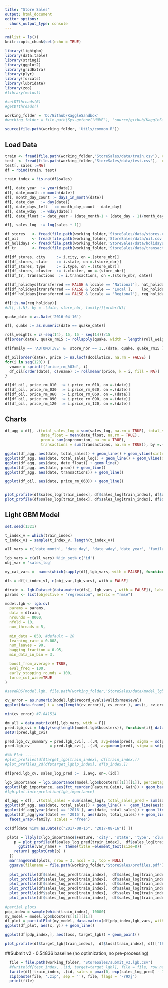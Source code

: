 ---
title: "Store Sales"
output: html_document
editor_options: 
  chunk_output_type: console
---

```{r setup, include=FALSE}
rm(list = ls())
knitr::opts_chunk$set(echo = TRUE)

library(lightgbm)
library(data.table)
library(stringi)
library(ggplot2)
library(gridExtra)
library(plyr)
library(forcats)
library(lubridate)
library(zoo)
#library(mclust)

#setDTthreads(6)
#getDTthreads()

working_folder = 'D:/Github/KaggleSandbox'
#working_folder = file.path(Sys.getenv("HOME"), 'source/github/KaggleSandbox/')

source(file.path(working_folder, 'Utils/common.R'))
```

## Load Data
```{r load_data}
train <- fread(file.path(working_folder,'StoreSales/data/train.csv'), check.names = TRUE)
test  <- fread(file.path(working_folder,'StoreSales/data/test.csv'),  check.names = TRUE)
test[, sales :=NA]
df = rbind(train, test)

train_index = !is.na(df$sales)

df[, date_year  := year(date)]
df[, date_month := month(date)]
df[, month_day_count := days_in_month(date)]
df[, date_day   := day(date)]
df[, date_days_left   := month_day_count - date_day]
df[, date_wday  := wday(date)]
df[, date_float := date_year + (date_month-1 + (date_day - 1)/month_day_count )/12  ]

df[, sales_log  := log(sales + 1)]

df_stores   <- fread(file.path(working_folder,'StoreSales/data/stores.csv'),  check.names = TRUE)
df_oil      <- fread(file.path(working_folder,'StoreSales/data/oil.csv'),  check.names = TRUE)
df_holidays <- fread(file.path(working_folder,'StoreSales/data/holidays_events.csv'),  check.names = TRUE)
df_tr       <- fread(file.path(working_folder,'StoreSales/data/transactions.csv'),  check.names = TRUE)

df[df_stores, city     := i.city, on =.(store_nbr)]
df[df_stores, state    := i.state, on =.(store_nbr)]
df[df_stores, type     := i.type, on =.(store_nbr)]
df[df_stores, cluster  := i.cluster, on =.(store_nbr)]
df[df_tr, transactions  := i.transactions, on =.(store_nbr, date)]

df[df_holidays[transferred == FALSE & locale == 'National'], nat_holiday:= i.description, , on =.(date)]
df[df_holidays[transferred == FALSE & locale == 'Local'],    loc_holiday:= i.description, , on =.(date, state = locale_name)]
df[df_holidays[transferred == FALSE & locale == 'Regional'], reg_holiday:= i.description, , on =.(date, state = locale_name)]

df[!is.na(reg_holiday)]
#df[,.(.N), by = .(date, store_nbr, family)][order(N)]

quake_date = as.Date('2016-04-16')

df[, quake := as.numeric(date == quake_date)]

roll_weights = c(-seq(14), 15, 15 - seq(14))/15
df[order(date), quake_rm15 := rollapply(quake, width = length(roll_weights), align = 'center', fill  = 0, FUN = function(x) sum(x * roll_weights) ), by = .(store_nbr, family)]

df[family == 'AUTOMOTIVE' &  store_nbr == 1,.(date, quake, quake_rm15 )][date > '2016-04-01' & date < '2016-05-01']

df_oil[order(date), price := na.locf(dcoilwtico, na.rm = FALSE) ]
for(i in seq(120)) {
  vname = sprintf('price_rm_%03d', i)
  df_oil[order(date), c(vname) := rollmeanr(price, k = i, fill = NA)]  
}

df[df_oil, price_rm_010  := i.price_rm_010, on =.(date)]
df[df_oil, price_rm_030  := i.price_rm_030, on =.(date)]
df[df_oil, price_rm_060  := i.price_rm_060, on =.(date)]
df[df_oil, price_rm_090  := i.price_rm_090, on =.(date)]
df[df_oil, price_rm_120  := i.price_rm_120, on =.(date)]


```

## Charts

```{r charts, echo=FALSE}
df_agg = df[, .(total_sales_log = sum(sales_log, na.rm = TRUE), total_sales = sum(sales, na.rm = TRUE), 
                date_float = mean(date_float, na.rm = TRUE),
                prom = sum(onpromotion, na.rm = TRUE),
                transactions = sum(transactions, na.rm = TRUE)), by =.(date)]

ggplot(df_agg, aes(date, total_sales)) + geom_line() + geom_vline(xintercept = quake_date, color = 'red')
ggplot(df_agg, aes(date, total_sales_log)) + geom_line() + geom_vline(xintercept = quake_date, color = 'red')
ggplot(df_agg, aes(date, date_float)) + geom_line()
ggplot(df_agg, aes(date, prom)) + geom_line()
ggplot(df_agg, aes(date, transactions)) + geom_line()

ggplot(df_oil, aes(date, price_rm_060)) + geom_line()


plot_profile(df$sales_log[train_index], df$sales_log[train_index], df$date_month[train_index], error_band  = 'normal' )
plot_profile(df$sales_log[train_index], df$sales_log[train_index], df$date_wday[train_index],  error_band  = 'normal' )

```

## Light GBM Model

```{r model, echo=FALSE}
set.seed(1321)

t_index_v = which(train_index)
t_index_v1 = sample(t_index_v, length(t_index_v))

all_vars = c('date_month', 'date_day', 'date_wday','date_year', 'family', 'type', 'cluster', 'state','nat_holiday','loc_holiday','reg_holiday','month_day_count')

lgb_vars = c(all_vars) %!in_set% c('id')
obj_var = 'sales_log'

my_cat_vars =  names(which(sapply(df[,lgb_vars, with = FALSE], function(x) is.factor(x) | is.character(x) )))

dfs = df[t_index_v1, c(obj_var,lgb_vars), with = FALSE]

dtrain <- lgb.Dataset(data.matrix(dfs[, lgb_vars , with = FALSE]), label = dfs[[obj_var]], categorical_feature = my_cat_vars)
params <- list(objective = "regression", metric = "rmse")

model.lgb <- lgb.cv(
  params = params,
  data = dtrain,
  nrounds = 8000,
  nfold = 10,
  num_threads = 5, 
  
  min_data = 850, #default = 20
  learning_rate = 0.008,
  num_leaves = 90,
  bagging_fraction = 0.95,
  min_data_in_bin = 3,

  boost_from_average = TRUE,
  eval_freq = 100,
  early_stopping_rounds = 100,
  force_col_wise=TRUE
)

#saveRDS(model.lgb, file.path(working_folder,'StoreSales/data/model_lgb.rds'))

cv_error = as.numeric(model.lgb$record_evals$valid$rmse$eval)
ggplot(data.frame( i = seq(length(cv_error)), cv_error ), aes(i, cv_error)) + geom_line() 

min(cv_error) #7.841514

dm_all = data.matrix(df[,lgb_vars, with = F])
pred.lgb_cvi = ldply(seq(length(model.lgb$boosters)), function(i){ data.frame(cv = i, id = df$id, pred= predict(model.lgb$boosters[[i]]$booster, dm_all)) } )
setDT(pred.lgb_cvi)

pred.lgb_cv_summary = pred.lgb_cvi[, .(.N, avg=mean(pred), sigma = sd(pred)), by =.(cv)]
pred.lgb_cv         = pred.lgb_cvi[, .(.N, avg=mean(pred), sigma = sd(pred)), by =.(id)]

#%% Plot -----
#plot_profiles(df$target_lgb[train_index], df[train_index,])
#plot_profiles_2d(df$target_lgb[p_index], df[p_index,])

df[pred.lgb_cv, sales_log_pred :=  i.avg, on=.(id)]

lgb_importance = lgb.importance(model.lgb$boosters[[1]][[1]], percentage = TRUE)
ggplot(lgb_importance, aes(fct_reorder(Feature,Gain), Gain)) + geom_bar(stat = 'identity') + coord_flip()
#lgb.plot.interpretation(lgb_importance)

df_agg = df[, .(total_sales = sum(sales_log), total_sales_pred = sum(sales_log_pred, na.rm = TRUE)), by =.(date, family)]
ggplot(df_agg, aes(date, total_sales)) + geom_line() +  geom_line(aes(date, total_sales_pred), color = 'red')
ggplot(df_agg[year(date) == '2016'], aes(date, total_sales)) + geom_line() +  geom_line(aes(date, total_sales_pred), color = 'red')
ggplot(df_agg[year(date) == '2015'], aes(date, total_sales)) + geom_line() +  geom_line(aes(date, total_sales_pred), color = 'red') + 
  facet_wrap(~family, scales = 'free')

cc(df[date %in% as.Date(c("2017-08-15", "2017-08-16")) ])

 plots = llply(c(lgb_importance$Feature, 'city', 'state', 'type', 'cluster', 'loc_holiday','price_rm_010','price_rm_030','price_rm_060', 'price_rm_090', 'price_rm_120', 'date_year','date_days_left', 'onpromotion','month_day_count', 'date_float'), function(var_name) { #lgb_vars
    p = plot_profile(df$sales_log_pred[train_index],  df$sales_log[train_index], df[[var_name]][train_index], bucket_count = 20, error_band = 'normal') +
      ggtitle(var_name) +  theme(title =element_text(size=8))
    return( ggplotGrob(p) )
  })
  marrangeGrob(plots, nrow = 3, ncol = 3, top = NULL)
  ggsave(filename = file.path(working_folder,"StoreSales/profiles.pdf"), plot = marrangeGrob(plots, nrow=3, ncol=3), device = 'pdf', width = 14, height = 8.5, dpi = 360)
  
  plot_profile(df$sales_log_pred[train_index],  df$sales_log[train_index], df[['quake_rm15']][train_index], bucket_count = 100, error_band = 'normal')
  plot_profile(df$sales_log_pred[train_index],  df$sales_log[train_index], df[['city']][train_index], bucket_count = 10, error_band = 'normal')
  plot_profile(df$sales_log_pred[train_index],  df$sales_log[train_index], df[['state']][train_index], bucket_count = 10, error_band = 'normal')
  plot_profile(df$sales_log_pred[train_index],  df$sales_log[train_index], df[['date']][train_index], bucket_count = 10, error_band = 'normal')
  plot_profile(df$sales_log_pred[train_index],  df$sales_log[train_index], df[['nat_holiday']][train_index], bucket_count = 10, error_band = 'normal')
  plot_profile(df$sales_log_pred[train_index],  df$sales_log[train_index], df[['date_float']][train_index], bucket_count = 100, error_band = 'normal') 
  
#partial plots
pdp_index = sample(which(train_index), 10000)
my_model = model.lgb$boosters[[1]][[1]]
df_plot = partialPlot(my_model, data.matrix(df[pdp_index,lgb_vars, with = FALSE]), xname = "onpromotion", n.pt = 100)
ggplot(df_plot, aes(x, y)) + geom_line()

ggplot(df[pdp_index,], aes(loss, target_lgb)) + geom_point()

plot_profile(df$target_lgb[train_index],  df$loss[train_index], df[['f81']][train_index], bucket_count = 20, error_band = 'normal')
```

##Submit 
v2  - 0.54836 baseline (no optimization, no pre-processing)


```{r submit, echo=FALSE}
  
  file = file.path(working_folder, "StoreSales/submit_v3.lgb.csv")
  #fwrite(df[test_index, .(id, target=target_lgb)], file = file, row.names = FALSE)
  fwrite(df[!train_index, .(id, sales = pmax(0, exp(sales_log_pred) - 1) )], file = file, row.names = FALSE)
  zip(paste(file, '.zip', sep = ''), file, flags = '-r9Xj')
  print(file)

```
